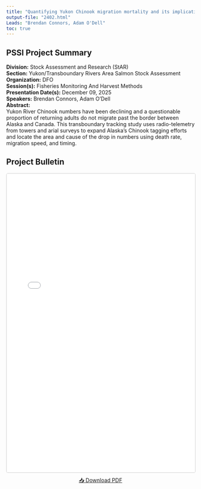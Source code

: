 ```yaml
---
title: "Quantifying Yukon Chinook migration mortality and its implications for fisheries management and rebuilding under the Fish Stock Provisions of the Fisheries Act"
output-file: "2402.html"
Leads: "Brendan Connors, Adam O'Dell"
toc: true
---
```


## PSSI Project Summary

**Division:** Stock Assessment and Research (StAR)  
**Section:** Yukon/Transboundary Rivers Area Salmon Stock Assessment  
**Organization:** DFO  
**Session(s):** Fisheries Monitoring And Harvest Methods  
**Presentation Date(s):** December 09, 2025  
**Speakers:** Brendan Connors, Adam O'Dell  
**Abstract:**  
Yukon River Chinook numbers have been declining and a questionable proportion of returning adults do not migrate past the border between Alaska and Canada. This transboundary tracking study uses radio-telemetry from towers and arial surveys to expand Alaska’s Chinook tagging efforts and locate the area and cause of the drop in numbers using death rate, migration speed, and timing.   

## Project Bulletin

<iframe src="../../data/PSSI_bulletin/2402.pdf" width="100%" height="800px" style="border: 1px solid #ccc; border-radius: 4px;"></iframe>

<p style="text-align: center; margin-top: 10px;">
[📥 Download PDF](../../data/PSSI_bulletin/2402.pdf){.btn .btn-primary target="_blank"}
</p>

